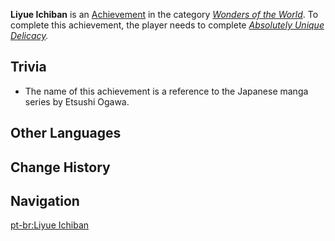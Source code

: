 {{Achievement Infobox
|title        = 
|id           = 84530
|order id     = 4054
|category     = Wonders of the World
|description  = Heal [[Tang Wen]] with some delicious dishes.
|requirements = Complete ''[[Absolutely Unique Delicacy]].''
|primogems    = 5
|tracking     = 
|hidden       = 1
|type         = Commission
}}
'''Liyue Ichiban''' is an [[Achievement]] in the category ''[[Wonders of the World]]''. To complete this achievement, the player needs to complete ''[[Absolutely Unique Delicacy]].''

==Trivia==
*The name of this achievement is a reference to the Japanese manga series {{w|Chūka Ichiban!}} by Etsushi Ogawa.

<!--
==Video Guides==
{{EVT
|video1   = 
|caption1 = 
}}
-->
==Other Languages==
{{Other Languages
|en      = Liyue Ichiban
|zhs     = 璃月一番
|zhs_rm  = Líyuè Yīfān
|zht     = 璃月一番
|zht_rm  = Líyuè Yīfān
|zh_tl   = 
|ja      = 璃月一番
|ja_rm   = Riiyue Ichiban
|ja_tl   = 
|ko      = 리월 최고
|ko_rm   = Riwol Choego
|ko_tl   = Liyue Best
|es      = Liyue Ichiban
|fr      = Liyue Ichiban
|ru      = Ли Юэ итибан
|th      = Liyue Ichiban
|vi      = Liyue Ichiban
|de      = Liyue, die Nummer eins
|de_tl   = Liyue, the Number One
|id      = Yang Terbaik dari Liyue
|id_tl   = The Best From Liyue
|pt      = Liyue Ichiban
|tr      = Liyue Şifacısı
|tr_tl   = 
|it      = Liyue Ichiban
}}

==Change History==
{{Change History|2.0}}
<!--
==References==
{{Reflist}}
-->
==Navigation==
{{Achievement Navbox|Wonders of the World|Commission}}

[[pt-br:Liyue Ichiban]]